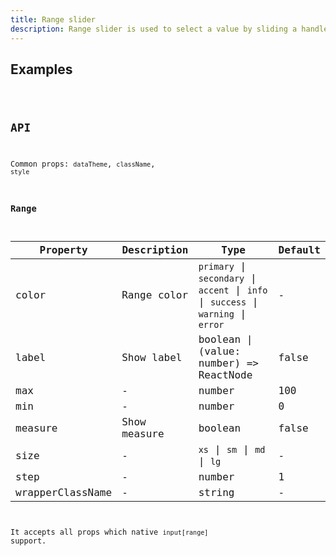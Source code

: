 ```yaml
---
title: Range slider
description: Range slider is used to select a value by sliding a handle.
---
```


## Examples

<code src="./demo/basic.tsx" />

## API

Common props: `dataTheme`, `className`, `style`

### Range

| Property | Description | Type | Default |
| --- | --- | --- | --- |
| color | Range color | `primary` \| `secondary` \| `accent` \| `info` \| `success` \| `warning` \| `error` | - |
| label | Show label | boolean \| (value: number) => ReactNode | false |
| max | - | number | 100 |
| min | - | number | 0 |
| measure | Show measure | boolean | false |
| size | - | `xs` \| `sm` \| `md` \| `lg` | - |
| step | - | number | 1 |
| wrapperClassName | - | string | - |

It accepts all props which native `input[range]` support.

